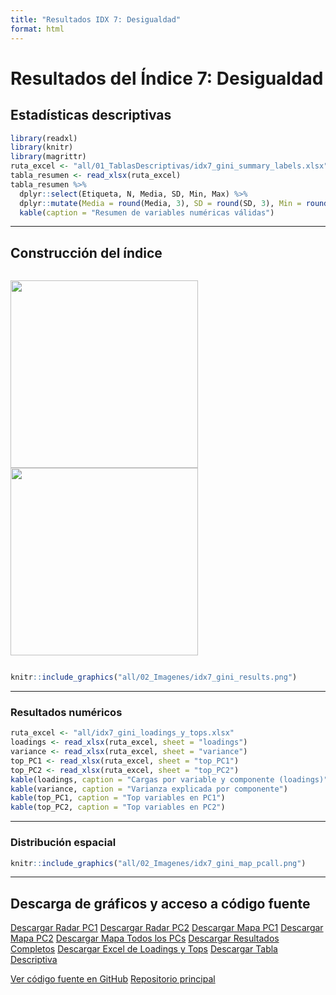 ```yaml
---
title: "Resultados IDX 7: Desigualdad"
format: html
---
```


# Resultados del Índice 7: Desigualdad

## Estadísticas descriptivas

```r
library(readxl)
library(knitr)
library(magrittr)
ruta_excel <- "all/01_TablasDescriptivas/idx7_gini_summary_labels.xlsx"
tabla_resumen <- read_xlsx(ruta_excel)
tabla_resumen %>%
  dplyr::select(Etiqueta, N, Media, SD, Min, Max) %>%
  dplyr::mutate(Media = round(Media, 3), SD = round(SD, 3), Min = round(Min, 3), Max = round(Max, 3)) %>%
  kable(caption = "Resumen de variables numéricas válidas")
```

---

## Construcción del índice

<div style="display: flex; gap: 10px; justify-content: center; align-items: center;">
  <img src="all/idx7_gini_radar_PC1.png" width="300px" />
  <img src="all/idx7_gini_radar_PC2.png" width="300px" />
</div>

```r
knitr::include_graphics("all/02_Imagenes/idx7_gini_results.png")
```

---

### Resultados numéricos

```r
ruta_excel <- "all/idx7_gini_loadings_y_tops.xlsx"
loadings <- read_xlsx(ruta_excel, sheet = "loadings")
variance <- read_xlsx(ruta_excel, sheet = "variance")
top_PC1 <- read_xlsx(ruta_excel, sheet = "top_PC1")
top_PC2 <- read_xlsx(ruta_excel, sheet = "top_PC2")
kable(loadings, caption = "Cargas por variable y componente (loadings)")
kable(variance, caption = "Varianza explicada por componente")
kable(top_PC1, caption = "Top variables en PC1")
kable(top_PC2, caption = "Top variables en PC2")
```

---

### Distribución espacial

```r
knitr::include_graphics("all/02_Imagenes/idx7_gini_map_pcall.png")
```

---

## Descarga de gráficos y acceso a código fuente

<div class="btn-group" role="group">
  <a href="all/idx7_gini_radar_PC1.png" class="btn btn-primary" download>Descargar Radar PC1</a>
  <a href="all/idx7_gini_radar_PC2.png" class="btn btn-primary" download>Descargar Radar PC2</a>
  <a href="all/02_Imagenes/idx7_gini_map_pc1.png" class="btn btn-info" download>Descargar Mapa PC1</a>
  <a href="all/02_Imagenes/idx7_gini_map_pc2.png" class="btn btn-info" download>Descargar Mapa PC2</a>
  <a href="all/02_Imagenes/idx7_gini_map_pcall.png" class="btn btn-info" download>Descargar Mapa Todos los PCs</a>
  <a href="all/02_Imagenes/idx7_gini_results.png" class="btn btn-success" download>Descargar Resultados Completos</a>
  <a href="all/idx7_gini_loadings_y_tops.xlsx" class="btn btn-warning" download>Descargar Excel de Loadings y Tops</a>
  <a href="all/01_TablasDescriptivas/idx7_gini_summary_labels.xlsx" class="btn btn-warning" download>Descargar Tabla Descriptiva</a>
</div>

<div class="btn-group" role="group">
  <a href="https://github.com/jcmunozmora/pulso_antioquia/tree/main/02_Code/AUX_Functions.R" class="btn btn-dark" target="_blank">Ver código fuente en GitHub</a>
  <a href="https://github.com/jcmunozmora/pulso_antioquia" class="btn btn-dark" target="_blank">Repositorio principal</a>
</div>
